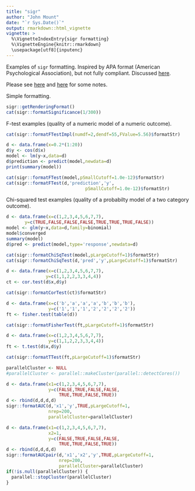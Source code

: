 ```yaml
---
title: "sigr"
author: "John Mount"
date: "`r Sys.Date()`"
output: rmarkdown::html_vignette
vignette: >
  %\VignetteIndexEntry{sigr formatting}
  %\VignetteEngine{knitr::rmarkdown}
  \usepackage[utf8]{inputenc}
---
```


Examples of `sigr` formatting.  Inspired by APA format
(American Psychological Association), but not fully compliant.  Discussed [here](http://www.win-vector.com/blog/2016/10/proofing-statistics-in-papers/).

Please see [here](https://web2.uconn.edu/writingcenter/pdf/Reporting_Statistics.pdf) and [here](http://my.ilstu.edu/~jhkahn/apastats.html) for some notes.

Simple formatting.

```r
sigr::getRenderingFormat()
cat(sigr::formatSignificance(1/300))
```

F-test examples (quality of a numeric model of a numeric outcome).

```r
cat(sigr::formatFTestImpl(numdf=2,dendf=55,FValue=5.56)$formatStr)
```

```r
d <- data.frame(x=0.2*(1:20))
d$y <- cos(d$x)
model <- lm(y~x,data=d)
d$prediction <- predict(model,newdata=d)
print(summary(model))
```

```r
cat(sigr::formatFTest(model,pSmallCutoff=1.0e-12)$formatStr)
cat(sigr::formatFTest(d,'prediction','y',
                              pSmallCutoff=1.0e-12)$formatStr)
```

Chi-squared test examples (quality of a probabilty model 
of a two category outcome).

```r
d <- data.frame(x=c(1,2,3,4,5,6,7,7),
       y=c(TRUE,FALSE,FALSE,FALSE,TRUE,TRUE,TRUE,FALSE))
model <- glm(y~x,data=d,family=binomial)
model$converged
summary(model)
d$pred <- predict(model,type='response',newdata=d)
```
```r
cat(sigr::formatChiSqTest(model,pLargeCutoff=1)$formatStr)
cat(sigr::formatChiSqTest(d,'pred','y',pLargeCutoff=1)$formatStr)
```

```r
d <- data.frame(x=c(1,2,3,4,5,6,7,7),
               y=c(1,1,2,2,3,3,4,4))
ct <- cor.test(d$x,d$y)
```
```r
cat(sigr::formatCorTest(ct)$formatStr)
```

```r
d <- data.frame(x=c('b','a','a','a','b','b','b'),
                y=c('1','1','1','2','2','2','2'))
ft <- fisher.test(table(d))
```
```r
cat(sigr::formatFisherTest(ft,pLargeCutoff=1)$formatStr)
```

```r
d <- data.frame(x=c(1,2,3,4,5,6,7,7),
                y=c(1,1,2,2,3,3,4,4))
ft <- t.test(d$x,d$y)
```
```r
cat(sigr::formatTTest(ft,pLargeCutoff=1)$formatStr)
```

```r
parallelCluster <- NULL
#parallelCluster <- parallel::makeCluster(parallel::detectCores())

d <- data.frame(x1=c(1,2,3,4,5,6,7,7),
                y=c(FALSE,TRUE,FALSE,FALSE,
                    TRUE,TRUE,FALSE,TRUE))
d <- rbind(d,d,d,d)
sigr::formatAUC(d,'x1','y',TRUE,pLargeCutoff=1,
                nrep=200,
                parallelCluster=parallelCluster)

d <- data.frame(x1=c(1,2,3,4,5,6,7,7),
                x2=1,
                y=c(FALSE,TRUE,FALSE,FALSE,
                    TRUE,TRUE,FALSE,TRUE))
d <- rbind(d,d,d,d)
sigr::formatAUCpair(d,'x1','x2','y',TRUE,pLargeCutoff=1,
                    nrep=200,
                    parallelCluster=parallelCluster)
if(!is.null(parallelCluster)) {
  parallel::stopCluster(parallelCluster)
}
```
